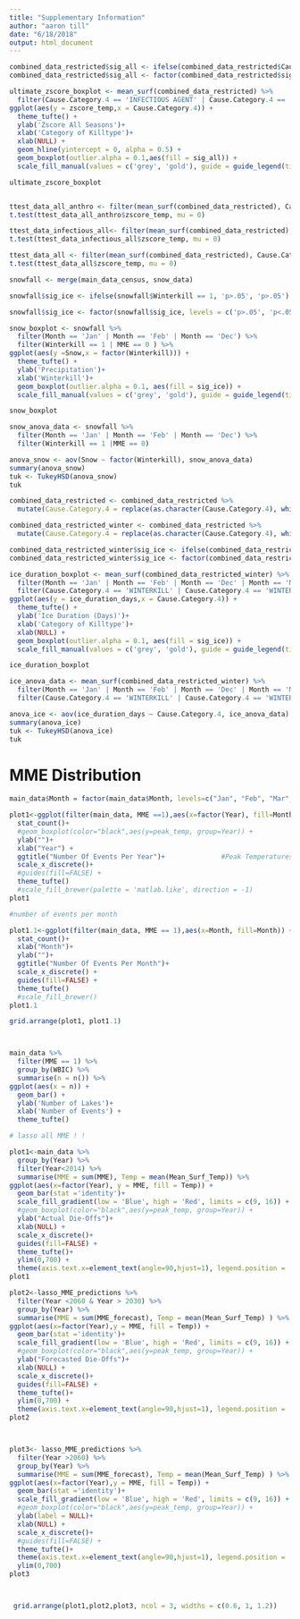 ```yaml
---
title: "Supplementary Information"
author: "aaron till"
date: "6/18/2018"
output: html_document
---
```


```r

combined_data_restricted$sig_all <- ifelse(combined_data_restricted$Cause.Category.4 == 'WINTERKILL', 'p<.05', 'p>.05')
combined_data_restricted$sig_all <- factor(combined_data_restricted$sig_all, levels = c('p>.05', 'p<.05'))

ultimate_zscore_boxplot <- mean_surf(combined_data_restricted) %>%
  filter(Cause.Category.4 == 'INFECTIOUS AGENT' | Cause.Category.4 == 'WINTERKILL' | Cause.Category.4 == 'ANTHROPOGENIC CONDITION' ) %>%
ggplot(aes(y = zscore_temp,x = Cause.Category.4)) +
  theme_tufte() +
  ylab('Zscore All Seasons')+
  xlab('Category of Killtype')+
  xlab(NULL) +
  geom_hline(yintercept = 0, alpha = 0.5) + 
  geom_boxplot(outlier.alpha = 0.1,aes(fill = sig_all)) + 
  scale_fill_manual(values = c('grey', 'gold'), guide = guide_legend(title = 'T-test'))

ultimate_zscore_boxplot


ttest_data_all_anthro <- filter(mean_surf(combined_data_restricted), Cause.Category.4 == 'ANTHROPOGENIC CONDITION')
t.test(ttest_data_all_anthro$zscore_temp, mu = 0)

ttest_data_infectious_all<- filter(mean_surf(combined_data_restricted), Cause.Category.4 == 'INFECTIOUS AGENT')
t.test(ttest_data_infectious_all$zscore_temp, mu = 0)

ttest_data_all <- filter(mean_surf(combined_data_restricted), Cause.Category.4 == 'WINTERKILL')
t.test(ttest_data_all$zscore_temp, mu = 0)


```


```r

snowfall <- merge(main_data_census, snow_data)

snowfall$sig_ice <- ifelse(snowfall$Winterkill == 1, 'p>.05', 'p>.05')

snowfall$sig_ice <- factor(snowfall$sig_ice, levels = c('p>.05', 'p<.05'))

snow_boxplot <- snowfall %>%
  filter(Month == 'Jan' | Month == 'Feb' | Month == 'Dec') %>%
  filter(Winterkill == 1 | MME == 0 ) %>%
ggplot(aes(y =Snow,x = factor(Winterkill))) +
  theme_tufte() +
  ylab('Precipitation')+
  xlab('Winterkill')+
  geom_boxplot(outlier.alpha = 0.1, aes(fill = sig_ice)) + 
  scale_fill_manual(values = c('grey', 'gold'), guide = guide_legend(title = 'ANOVA'))

snow_boxplot

snow_anova_data <- snowfall %>%
  filter(Month == 'Jan' | Month == 'Feb' | Month == 'Dec') %>%
  filter(Winterkill == 1 |MME == 0)

anova_snow <- aov(Snow ~ factor(Winterkill), snow_anova_data)
summary(anova_snow)
tuk <- TukeyHSD(anova_snow)
tuk
```


```r

combined_data_restricted <- combined_data_restricted %>%
  mutate(Cause.Category.4 = replace(as.character(Cause.Category.4), which(is.na(Cause.Category.4)), 'SUMMER NON-EVENT'))

combined_data_restricted_winter <- combined_data_restricted %>%
  mutate(Cause.Category.4 = replace(as.character(Cause.Category.4), which(Cause.Category.4 == 'SUMMER NON-EVENT'), 'WINTER NON-EVENT')) 

combined_data_restricted_winter$sig_ice <- ifelse(combined_data_restricted_winter$Cause.Category.4 == 'WINTERKILL', 'p<.05', 'p>.05')
combined_data_restricted_winter$sig_ice <- factor(combined_data_restricted_winter$sig_ice, levels = c('p>.05', 'p<.05'))

ice_duration_boxplot <- mean_surf(combined_data_restricted_winter) %>%
  filter(Month == 'Jan' | Month == 'Feb' | Month == 'Dec' | Month == 'Mar') %>%
  filter(Cause.Category.4 == 'WINTERKILL' | Cause.Category.4 == 'WINTER NON-EVENT' ) %>%
ggplot(aes(y = ice_duration_days,x = Cause.Category.4)) +
  theme_tufte() +
  ylab('Ice Duration (Days)')+
  xlab('Category of Killtype')+
  xlab(NULL) +
  geom_boxplot(outlier.alpha = 0.1, aes(fill = sig_ice)) + 
  scale_fill_manual(values = c('grey', 'gold'), guide = guide_legend(title = 'ANOVA'))

ice_duration_boxplot

ice_anova_data <- mean_surf(combined_data_restricted_winter) %>%
  filter(Month == 'Jan' | Month == 'Feb' | Month == 'Dec' | Month == 'Mar') %>%
  filter(Cause.Category.4 == 'WINTERKILL' | Cause.Category.4 == 'WINTER NON-EVENT')

anova_ice <- aov(ice_duration_days ~ Cause.Category.4, ice_anova_data)
summary(anova_ice)
tuk <- TukeyHSD(anova_ice)
tuk

```

# MME Distribution

```r

main_data$Month = factor(main_data$Month, levels=c("Jan", "Feb", "Mar", "Apr", "May", "Jun", "Jul", "Aug", "Sep", 'Oct', "Nov", "Dec"))  

plot1<-ggplot(filter(main_data, MME ==1),aes(x=factor(Year), fill=Month)) +
  stat_count()+
  #geom_boxplot(color="black",aes(y=peak_temp, group=Year)) +
  ylab("")+
  xlab("Year") +
  ggtitle("Number Of Events Per Year")+              #Peak Temperatures Per Year")+
  scale_x_discrete()+
  #guides(fill=FALSE) +
  theme_tufte()
  #scale_fill_brewer(palette = 'matlab.like', direction = -1)
plot1

#number of events per month

plot1.1<-ggplot(filter(main_data, MME == 1),aes(x=Month, fill=Month)) +
  stat_count()+
  xlab("Month")+
  ylab("")+
  ggtitle("Number Of Events Per Month")+
  scale_x_discrete() +
  guides(fill=FALSE) +
  theme_tufte()
  #scale_fill_brewer()
plot1.1

grid.arrange(plot1, plot1.1)




```

```r

main_data %>%
  filter(MME == 1) %>%
  group_by(WBIC) %>%
  summarise(n = n()) %>%
ggplot(aes(x = n)) +
  geom_bar() +
  ylab('Number of Lakes')+
  xlab('Number of Events') +
  theme_tufte()


```


```r

# lasso all MME ! !

plot1<-main_data %>%
  group_by(Year) %>%
  filter(Year<2014) %>%
  summarise(MME = sum(MME), Temp = mean(Mean_Surf_Temp)) %>%
ggplot(aes(x=factor(Year), y = MME, fill = Temp)) + 
  geom_bar(stat ='identity')+
  scale_fill_gradient(low = 'Blue', high = 'Red', limits = c(9, 16)) +
  #geom_boxplot(color="black",aes(y=peak_temp, group=Year)) +
  ylab("Actual Die-Offs")+
  xlab(NULL) +
  scale_x_discrete()+
  guides(fill=FALSE) +
  theme_tufte()+
  ylim(0,700) +
  theme(axis.text.x=element_text(angle=90,hjust=1), legend.position = 'left') 
plot1

plot2<-lasso_MME_predictions %>%
  filter(Year <2060 & Year > 2030) %>%  
  group_by(Year) %>%
  summarise(MME = sum(MME_forecast), Temp = mean(Mean_Surf_Temp) ) %>%
ggplot(aes(x=factor(Year),y = MME, fill = Temp)) +
  geom_bar(stat ='identity')+
  scale_fill_gradient(low = 'Blue', high = 'Red', limits = c(9, 16)) +
  #geom_boxplot(color="black",aes(y=peak_temp, group=Year)) +
  ylab("Forecasted Die-Offs")+
  xlab(NULL) +
  scale_x_discrete()+
  guides(fill=FALSE) +
  theme_tufte()+
  ylim(0,700) +
  theme(axis.text.x=element_text(angle=90,hjust=1), legend.position = 'left') 
plot2



plot3<- lasso_MME_predictions %>%
  filter(Year >2060) %>%
  group_by(Year) %>%
  summarise(MME = sum(MME_forecast), Temp = mean(Mean_Surf_Temp) ) %>%
ggplot(aes(x=factor(Year),y = MME, fill = Temp)) +
  geom_bar(stat ='identity')+
  scale_fill_gradient(low = 'Blue', high = 'Red', limits = c(9, 16)) +
  #geom_boxplot(color="black",aes(y=peak_temp, group=Year)) +
  ylab(label = NULL)+
  xlab(NULL) +
  scale_x_discrete()+
  #guides(fill=FALSE) +
  theme_tufte()+
  theme(axis.text.x=element_text(angle=90,hjust=1), legend.position = 'right') +
  ylim(0,700) 
plot3



 grid.arrange(plot1,plot2,plot3, ncol = 3, widths = c(0.6, 1, 1.2))

```
